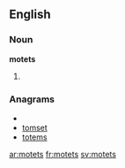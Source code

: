 ==English==

===Noun===
'''motets'''

# {{plural of|[[motet]]}}

===Anagrams===
* {{alphagram|emostt}}
* [[tomset#English|tomset]]
* [[totems#English|totems]]

[[ar:motets]]
[[fr:motets]]
[[sv:motets]]